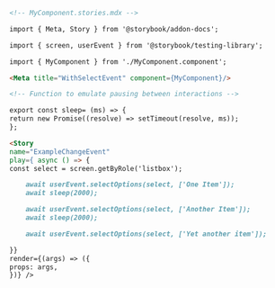 ```md
<!-- MyComponent.stories.mdx -->

import { Meta, Story } from '@storybook/addon-docs';

import { screen, userEvent } from '@storybook/testing-library';

import { MyComponent } from './MyComponent.component';

<Meta title="WithSelectEvent" component={MyComponent}/>

<!-- Function to emulate pausing between interactions -->

export const sleep= (ms) => {
return new Promise((resolve) => setTimeout(resolve, ms));
};

<Story
name="ExampleChangeEvent"
play={ async () => {
const select = screen.getByRole('listbox');

    await userEvent.selectOptions(select, ['One Item']);
    await sleep(2000);

    await userEvent.selectOptions(select, ['Another Item']);
    await sleep(2000);

    await userEvent.selectOptions(select, ['Yet another item']);

}}
render={(args) => ({
props: args,
})} />
```
